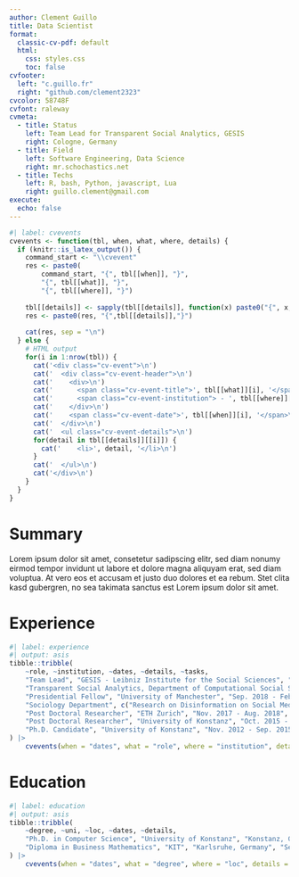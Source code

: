 ```yaml
---
author: Clement Guillo
title: Data Scientist
format:
  classic-cv-pdf: default
  html:
    css: styles.css
    toc: false
cvfooter:
  left: "c.guillo.fr"
  right: "github.com/clement2323"
cvcolor: 58748F
cvfont: raleway
cvmeta:
  - title: Status
    left: Team Lead for Transparent Social Analytics, GESIS
    right: Cologne, Germany
  - title: Field
    left: Software Engineering, Data Science
    right: mr.schochastics.net
  - title: Techs
    left: R, bash, Python, javascript, Lua
    right: guillo.clement@gmail.com
execute:
  echo: false
---
```


```r
#| label: cvevents
cvevents <- function(tbl, when, what, where, details) {
  if (knitr::is_latex_output()) {
    command_start <- "\\cvevent"
    res <- paste0(
        command_start, "{", tbl[[when]], "}", 
        "{", tbl[[what]], "}",
        "{", tbl[[where]], "}")
    
    tbl[[details]] <- sapply(tbl[[details]], function(x) paste0("{", x, "}", collapse = ","))
    res <- paste0(res, "{",tbl[[details]],"}")
    
    cat(res, sep = "\n")
  } else {
    # HTML output
    for(i in 1:nrow(tbl)) {
      cat('<div class="cv-event">\n')
      cat('  <div class="cv-event-header">\n')
      cat('    <div>\n')
      cat('      <span class="cv-event-title">', tbl[[what]][i], '</span>\n')
      cat('      <span class="cv-event-institution"> - ', tbl[[where]][i], '</span>\n')
      cat('    </div>\n')
      cat('    <span class="cv-event-date">', tbl[[when]][i], '</span>\n')
      cat('  </div>\n')
      cat('  <ul class="cv-event-details">\n')
      for(detail in tbl[[details]][[i]]) {
        cat('    <li>', detail, '</li>\n')
      }
      cat('  </ul>\n')
      cat('</div>\n')
    }
  }
}
```

# Summary

Lorem ipsum dolor sit amet, consetetur sadipscing elitr, sed diam nonumy eirmod tempor invidunt ut labore et dolore magna aliquyam erat, sed diam voluptua. At vero eos et accusam et justo duo dolores et ea rebum. Stet clita kasd gubergren, no sea takimata sanctus est Lorem ipsum dolor sit amet.

# Experience


```r
#| label: experience
#| output: asis
tibble::tribble(
    ~role, ~institution, ~dates, ~details, ~tasks,
    "Team Lead", "GESIS - Leibniz Institute for the Social Sciences", "Mar. 2022 - Present",
    "Transparent Social Analytics, Department of Computational Social Science", c("Coordination of a project to build an Open Science platform with reusable code and tutorials", "Research on Open Science Practices", "Implementation of tools to enhance reproducibility and facilitate research with digital data in R"),
    "Presidential Fellow", "University of Manchester", "Sep. 2018 - Feb. 2022",
    "Sociology Department", c("Research on Disinformation on Social Media", "Analyses of large scale and unstructured data sets with R, Python and Bash"),
    "Post Doctoral Researcher", "ETH Zurich", "Nov. 2017 - Aug. 2018", "Chair of Social Networks", c("Developing new methods to analyze social networks", "Implementing methods in libraries", "Gathering and analyzing large datsets from Social Media APIs"),
    "Post Doctoral Researcher", "University of Konstanz", "Oct. 2015 - Oct. 2017", "Department of Computer & Information Science", c("Developing new methods to analyze social networks", "Implementing methods in libraries", "Webscraping and harmonizing a large corpus of football data"),
    "Ph.D. Candidate", "University of Konstanz", "Nov. 2012 - Sep. 2015", "Department of Computer & Information Science", c("Developing new methods to analyze social networks", "Implementing methods in libraries")
) |>
    cvevents(when = "dates", what = "role", where = "institution", details = "tasks")
```

# Education

```r
#| label: education
#| output: asis
tibble::tribble(
    ~degree, ~uni, ~loc, ~dates, ~details,
    "Ph.D. in Computer Science", "University of Konstanz", "Konstanz, Germany", "Nov. 2012 - Sep. 2015", c("Thesis: A Positional Approach for Network Centrality", "Developed and implemented new methods to assess network centrality"),
    "Diploma in Business Mathematics", "KIT", "Karlsruhe, Germany", "Sep. 2006 - Jul. 2012", c("Thesis: Modularity Maximization", "Implementation and comparison of different clustering algorithms using Matlab")
) |>
    cvevents(when = "dates", what = "degree", where = "loc", details = "details")
```
